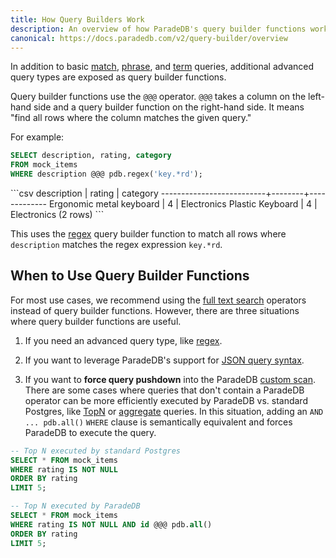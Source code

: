 ```yaml
---
title: How Query Builders Work
description: An overview of how ParadeDB's query builder functions work.
canonical: https://docs.paradedb.com/v2/query-builder/overview
---
```


In addition to basic [match](/v2/full-text/match), [phrase](/v2/full-text/phrase), and
[term](/v2/full-text/term) queries, additional advanced query types are exposed as query builder functions.

Query builder functions use the `@@@` operator. `@@@` takes a column on the left-hand side and a query builder function on the
right-hand side. It means "find all rows where the column matches the given query."

For example:

```sql
SELECT description, rating, category
FROM mock_items
WHERE description @@@ pdb.regex('key.*rd');
```

<Accordion title="Expected Output">
```csv
       description        | rating |  category
--------------------------+--------+-------------
 Ergonomic metal keyboard |      4 | Electronics
 Plastic Keyboard         |      4 | Electronics
(2 rows)
```
</Accordion>

This uses the [regex](/v2/query-builder/term/regex) query builder function to match all rows where `description` matches the regex expression `key.*rd`.

## When to Use Query Builder Functions

For most use cases, we recommend using the [full text search](/v2/full-text) operators instead of query builder
functions. However, there are three situations where query builder functions are useful.

1. If you need an advanced query type, like [regex](/v2/query-builder/term/regex).

2. If you want to leverage ParadeDB's support for [JSON query syntax](/v2/query-builder/json).

3. If you want to **force query pushdown** into the ParadeDB [custom scan](/welcome/architecture#custom-scan). There are some cases where queries that don't contain a ParadeDB
   operator can be more efficiently executed by ParadeDB vs. standard Postgres, like [TopN]() or [aggregate]() queries. In this situation, adding an `AND ... pdb.all()` `WHERE` clause is semantically equivalent and forces ParadeDB to execute the query.

```sql
-- Top N executed by standard Postgres
SELECT * FROM mock_items
WHERE rating IS NOT NULL
ORDER BY rating
LIMIT 5;

-- Top N executed by ParadeDB
SELECT * FROM mock_items
WHERE rating IS NOT NULL AND id @@@ pdb.all()
ORDER BY rating
LIMIT 5;
```
